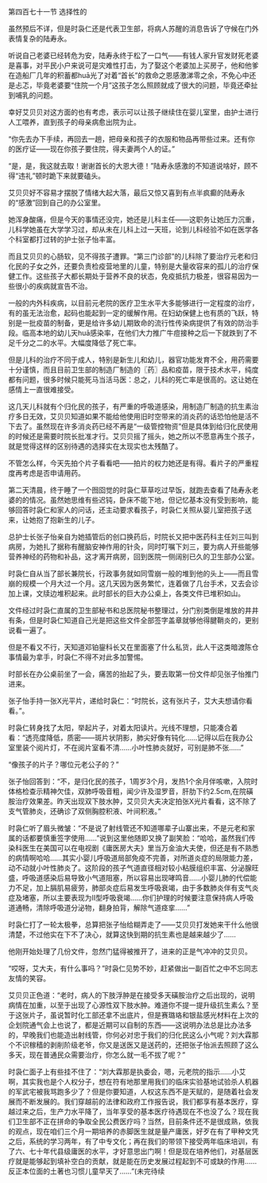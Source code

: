 

第四百七十一节 选择性的

虽然预后不详，但是时袅仁还是代表卫生部，将病人苏醒的消息告诉了守候在门外表情复杂的陆寿永。

听说自己老婆已经转危为安，陆寿永终于松了一口气――有钱人家升官发财死老婆是喜事，对平民小户来说可是灾难性打击，为了娶这个老婆加上买房子，他和他爹在造船厂几年的积蓄都huā光了对着“首长”的救命之恩感激涕零之余，不免心中还是忐忑，毕竟老婆要“住院一个月”这孩子怎么照顾就成了很大的问题，毕竟还牵扯到哺乳的问题。

幸好艾贝贝对这方面的也有考虑，表示可以让孩子继续住在婴儿室里，由护士进行人工喂养，直到孩子的母亲病愈出院为止。

“你先去办下手续，再回去一趟，把母亲和孩子的衣服和物品再带些过来。还有你的医疗证――现在你孩子要住院，得夫妻两个人的证。”

“是，是，我这就去取！谢谢首长的大恩大德！”陆寿永感激的不知道说啥好，顾不得“违礼”顿时跪下来就要磕头。

艾贝贝好不容易才摆脱了情绪大起大落，最后又惊又喜到有点半疯癫的陆寿永的“感激”回到自己的办公室里。

她浑身酸痛，但是今天的事情还没完，她还是儿科主任――这职务让她压力沉重，儿科学她虽在大学学习过，却从未在儿科上过一天班，论到儿科经验不如在医学各个科室都打过转的护士张子怡丰富。

而且艾贝贝的心肠软，见不得孩子遭罪。“第三门诊部”的儿科除了要治疗元老和归化民的子女之外，还要负责检疫营地里的儿童，特别是大量收容来的孤儿的治疗保健工作。这些孩子大都长期处于营养不良的状态，免疫抵抗力极差，很容易因为一些很小的疾病就宣告不治。

一般的内外科疾病，以目前元老院的医疗卫生水平大多能够进行一定程度的治疗，有的虽无法治愈，起码也能起到一定的缓解作用。在妇幼保健上也有质的飞跃，特别是一批疫苗的制备，更是给许多幼儿期致命的流行性传染病提供了有效的防治手段。临高本地的幼儿天huā感染率，在他们大力推广牛痘接种之后一下就跌到了不足千分之二的水平。大幅度降低了死亡率。

但是儿科的治疗不同于成人，特别是新生儿和幼儿，器官功能发育不全，用药需要十分谨慎，而且目前卫生部的制造厂制造的〖药〗品和疫苗，限于技术水平，纯度都有问题，很多时候只能死马当活马医：总之，儿科的死亡率是很高的。这让她在感情上一直很难接受。

这几天儿科就有个归化民的孩子，有严重的呼吸道感染，用制造厂制造的抗生素治疗多日无效，艾贝贝知道如果不能给他使用旧时空带来的消炎药的话恐怕他是活不下去了。虽然现在许多消炎药已经不再是“一级管控物资”但是具体到给归化民使用的时候还是需要时院长批准才行。艾贝贝摇了摇头，她之所以不愿意再生个孩子，就是觉得这样的区别待遇的选择实在太现实也太残酷了。

不管怎么样，今天先拍个片子看看吧――拍片的权力她还是有得。看片子的严重程度再考虑是否申请用药。

第二天清晨，终于睡了一个囫囵觉的时袅仁草草吃过早饭，就跑去查看了陆寿永老婆的的情况。虽然她思维有些迟钝，卧床不能下地，但记忆基本没有受到影响，能够回答时袅仁和家人的问话，还主动要求看孩子，时袅仁关照从婴儿室把孩子送来，让她抱了抱新生的儿子。

总护士长张子怡亲自为她插管后的创口换药后，时院长又把中医药科主任刘三叫到病房，为她扎了据称有醒脑安神作用的针灸，同时叮嘱下刘三，要为病人开些能够营养神经的药物和补品，这才离开病房，回到医院一侧阔别已久的卫生部办公室。

时袅仁自从当了部长兼院长，行政事务就如同雪崩一般的堆到他的头上――而且雪崩的规模一个月大过一个月。这几天因为医务繁忙，连着做了几台手术，又去会诊加上课，文牍边堆积起来。此时部长的巨大办公桌上，各类文件已堆积如山。

文件经过时袅仁直属的卫生部秘书和总医院秘书整理过，分门别类倒是堆放的井井有条，但是时袅仁知道自己光是把这些文件全部签字盖章就够他得腱鞘炎的，更别说看一遍了。

但是不看又不行，天知道邓铂鋆科长又在里面塞了什么私货，此人干这类暗渡陈仓事情最为拿手，时袅仁不得不对此多加警惕。

时部长在办公桌前坐了一会，痛苦的抬起了头，要去取第一份文件却见张子怡推门进来。

张子怡手持一张X光平片，递给时袅仁：“时院长，这有张片子，艾大夫想请你看看。”。

时袅仁转身找了太阳，举起片子，对着太阳读片。光线不理想，只能凑合着看：“透亮度降低，质密――斑片状阴影，肺尖好像有钝化……记得以后在我办公室里装个阅片灯，不在阅片室看不清……小叶性肺炎就好，可别是肺不张……”

“像孩子的片子？哪位元老公子的？”

张子怡回答到：“不，是归化民的孩子，1周岁3个月，发热1个余月伴咳嗽，入院时体格检查示精神欠佳，双肺呼吸音粗，闻少许及湿罗音，肝肋下约2.5cm,在院磺胺治疗效果差。昨天出现双下肢水肿，艾贝贝大夫决定拍张X光片看看，这不除了支气管肺炎，还确诊了双侧胸腔积液、叶间积液。”

时袅仁听了眉头微皱：“不是说了射线管还不知道哪辈子山寨出来，不是元老和家属的话都要慎重签字使用……”说到这里他随即又换了副笑脸：“哈哈，虽然我们传染科医生在美国可以在电视剧《庸医房大夫》里当万金油大夫使，但还是有不熟悉的病情啊哈哈……其实小婴儿呼吸道局部免疫不完善，对所道炎症的局限能力差，动不动就小叶性肺炎了。这阶段的孩子气道直径相对较小粘膜组织丰富、分泌腺旺盛，呼吸道感染后易导致小气道阻塞，所以容易出现哮鸣音……小婴儿肺的代偿能力不足，加上膈肌易疲劳，肺部炎症后易发生呼吸衰竭，由于多数肺炎伴有支气炎症及堵塞，所以主要表现为II型呼吸衰竭……你们护理的时候要注意保持病人呼吸道通畅，清除呼吸道分泌物，翻身拍背，解除气道痉挛……”

时袅仁打了一轮太极拳，总算把张子怡给糊弄走了――艾贝贝打发她来干什么他很清楚，不过他实在下不了决心，就算这快到期的抗生素也是越来越少了……

他刚开始处理了几份文件，忽然门猛得被推开了，进来的正是气冲冲的艾贝贝。

“哎呀，艾大夫，有什么事吗？”时袅仁见势不妙，赶紧做出一副百忙之中不忘同志友情的笑容。

艾贝贝正色道：“老时，病人的下肢浮肿是在接受多天磺胺治疗之后出现的，说明病情在加重，以至于出现了心源性双下肢水肿。难道你不提一提升级抗生素么？至于这张片子，虽说暂时化工部还拿不出底片，但是赛璐珞和银盐感光材料在上次的企划院通气会上也说了，都是近期可以自制的东西――这说明办法总是比办法多的，早晚我们也能造出射线管，你何必对忠于我们的归化民这么小气呢？刘大霖那个不识稼穑的剥削阶级老爷，你又是送医又是送药的，还把张子怡派去照顾了这么多天，现在普通民众需要治疗，你怎么就一毛不拔了呢？”

时袅仁面子上有些挂不住了：“刘大霖那是执委会，嗯，元老院的指示……小艾啊，其实我也是个人权分子，想在符有地那里用我们的临床实验基地试验杀人机器的军武宅被我骂跑多少了？但是你要知道，人权这东西不是天赋的，是随着社会发展而不断发展的。我们穿越前的法律和政府工作报告说，我们都享有基本医疗，穿越过来之后，生产力水平降了，当年享受的基本医疗待遇现在不也没了么？现在我们卫生部不正在拼命的争取全民公费医疗吗？当然，目前条件还不是很成熟，依我的观点，现在咱们三个月一期培养的赤脚医生就是量产庸医，好歹在有了甲种文凭之后，系统的学习两年，有了中专文化；再在我们的带领下接受两年临床培训，有了六、七十年代县级庸医的水平，才好意思出门啊！但是现在培养他们，对基层医疗就是能够起到填补空白的贡献，就是能在历史发展过程起到不可或缺的作用……反正本位面的土著也习惯儿童早天了……”(未完待续

